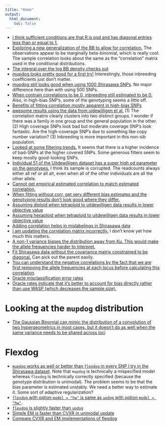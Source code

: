 ```yaml
---
title: "Home"
output:
  html_document:
    toc: false
---
```


* [I think sufficient conditions are that R is psd and has diagonal entries less than or equal to 1.](check_0_1.html)
* [Exploring a new generalization of the BB to allow for correlation.](explore_mbb.html) The observations appear to be marginally beta-binomial, which is really cool. The sample correlation looks about the same as the "correlation" matrix used in the conditional distributions. 
* [The integral over the log BB density checks out](check_bb_integral.html)
* [mupdog looks pretty good for a first try!](try_mupdog_1.html) Interestingly, those inbreeding coefficients just don't matter.
* [mupdog still looks good when using 1000 Shirasawa SNPs](try_mupdog_1000.html). No major difference here than with using 500 SNPs.
* [When contrain correlations to be 0, inbreeding still estimated to be 0.](no_cor.html) Also, in high-bias SNP's, some of the genotyping seems a little off.
* [Benefits of fitting correlation mostly apparent in high-bias SNPs](compare_cor_nocor.html)
* [awesome results using the data from uidewilligen et al.](uitdewilligen.html) (1) The correlation matrix clearly clusters into two distinct groups. I wonder if there was a family in one group and the general population in the other. (2) High coverage SNPs look bad but moderate coverage SNP's look fantastic. Are the high-coverage SNP's due to something like copy number variation? (3) Inbreeding is more important in this non-sib population.
* [Looked at some filtering trends.](depth.html) It seems that there is a higher incidence of bad-SNPs at the higher covered SNPs. Some generous filters seem to keep mostly good-looking SNPs.
* [Individual 51 of the Uitdewilligen dataset has a super high od parameter on the genotypes.](weird_ind.html) I think its sample is corrupted. The readcounts always either all ref or all alt, even when all of the other individuals are all the other allele.
* [Cannot get empirical estimated correlation to match estimated correlation.](uit_corr.html)
* [When fitting without corr, get very different bias estimates and the genotyping results don't look good where they differ.](uitdewilligen_nocorr.html)
* [Assuming diploid when tetraploid to uitdewilligen data results in lower objective value](uitdewilligen_k2.html)
* [Assuming hexaploid when tetraploid to uitdewilligen data results in lower objective value](uitdewilligen_k6.html)
* [Adding correlation helps in mislabelings in Shirasawa data](shir_fix_corr.html)
* [I am updating the correlation matrix incorrectly.](corr_mle.html) I don't know yet how much this matters.
* [A non-1 variance biases the distribution away from $K\mu$. This would make the allele frequencies harder to interpret.](normal_bb.html)
* [Fit Shirasawa data without the covariance matrix constrained to be diagonal.](shirasawa_nodiag_constraint.html) Can pick out the parent easily.
* [You can understand the negative correlations by the fact that we are first removing the allele frequencies at each locus before calculating this correlation](shir_corr.html)
* [Oracle misclassification error rates](oracle_miss.html)
* [Oracle rates indicate that it's better to account for bias directly rather than use WASP (which decreases the sample size).](bias_or_remove.html)

# Looking at the `mupdog` distribution
* [The Gaussian Binomial can mimic the distribution of a convolution of two hypergeometrics in most cases, but it doesn't do as well when the same variance needs to be shared across loci](kl_div.html)

# Flexdog
* [`mupdog` works as well or better than `flexdog` in every SNP I try in the Shirasawa dataset](flexdog_try1.html). Note that `mupdog` is technically a mispecified model whereas `flexdog` is technically correctly specified (because the genotype distribution is unimodal). The problem seems to be that the bias parameter is estimated unstably. We need a better way to estimate it. Some sort of adaptive regularization?
* [`flexdog` with option `model = "hw"` is same as `updog` with option `model = "hw"`](flexdog_v_updog.html).
* [`flexdog` is slightly faster than `updog`](flex_v_up_speed.html)
* [Simple EM is faster than CVXR in unimodal update](compare_ash_cvxr.html)
* [Compare CVXR and EM implementations of flexdog](flexdog_try2.html)

